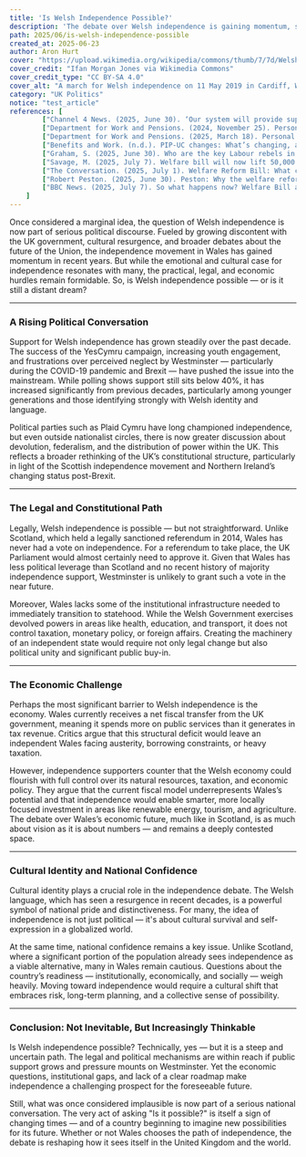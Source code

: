 ```yaml
---
title: 'Is Welsh Independence Possible?'
description: 'The debate over Welsh independence is gaining momentum, sparking the crucial question: is it possible for Wales to break away from the UK and forge its own future?'
path: 2025/06/is-welsh-independence-possible
created_at: 2025-06-23
author: Aron Hurt
cover: "https://upload.wikimedia.org/wikipedia/commons/thumb/7/7d/Welsh_independence_march_Cardiff_May_11_2019_10.jpg/640px-Welsh_independence_march_Cardiff_May_11_2019_10.jpg"
cover_credit: "Ifan Morgan Jones via Wikimedia Commons"
cover_credit_type: "CC BY-SA 4.0"
cover_alt: "A march for Welsh independence on 11 May 2019 in Cardiff, Wales, organised by All Under One Banner Cymru"
category: "UK Politics"
notice: "test_article"
references: [
        ["Channel 4 News. (2025, June 30). ‘Our system will provide support for those who aren’t able to work,’ says Labour MP on welfare reform [Video]. Channel 4.", "https://www.channel4.com/news/our-system-will-provide-support-for-those-who-arent-able-to-work-says-labour-mp-on-welfare-reform"],
        ["Department for Work and Pensions. (2024, November 25). Personal Independence Payment (PIP) handbook. GOV.UK. Retrieved 8 July 2025.", "https://www.gov.uk/government/publications/personal-independence-payment-fact-sheets/pip-handbook"],
        ["Department for Work and Pensions. (2025, March 18). Personal Independence Payment statistics to January 2025. GOV.UK.", "https://www.gov.uk/government/statistics/personal-independence-payment-statistics-to-january-2025/personal-independence-payment-official-statistics-to-january-2025"],
        ["Benefits and Work. (n.d.). PIP‑UC changes: What’s changing, and when. Benefits and Work.", "https://www.benefitsandwork.co.uk/personal-independence-payment-pip/pip-uc-changes/whats-changing-when"],
        ["Graham, S. (2025, June 30). Who are the key Labour rebels in the revolt against Starmer’s welfare bill? The Guardian.", "https://www.theguardian.com/politics/2025/jun/30/who-are-the-key-labour-rebels-in-the-revolt-against-starmers-welfare-bill"],
        ["Savage, M. (2025, July 7). Welfare bill will now lift 50,000 out of poverty after changes, assessment finds. The Guardian.", "https://www.theguardian.com/society/2025/jul/07/welfare-bill-will-now-lift-50000-out-of-poverty-after-changes-assessment-finds"],
        ["The Conversation. (2025, July 1). Welfare Reform Bill: What changes did the government make to get it over the line? The Conversation.", "https://www.theconversation.com/welfare-reform-bill-what-changes-did-the-government-make-to-get-it-over-the-line-260121"],
        ["Robert Peston. (2025, June 30). Peston: Why the welfare reform row is about so much more than welfare. ITV News.", "https://youtu.be/jPPD5NOJIMo?t=80"],
        ["BBC News. (2025, July 7). So what happens now? Welfare Bill aftermath—what’s next? BBC.", "https://www.bbc.co.uk/news/articles/cj924xvzrr2o"]
    ]
---
```


Once considered a marginal idea, the question of Welsh independence is now part of serious political discourse. Fueled by growing discontent with the UK government, cultural resurgence, and broader debates about the future of the Union, the independence movement in Wales has gained momentum in recent years. But while the emotional and cultural case for independence resonates with many, the practical, legal, and economic hurdles remain formidable. So, is Welsh independence possible — or is it still a distant dream? <Pointer number="1" />

---

### A Rising Political Conversation

Support for Welsh independence has grown steadily over the past decade. The success of the YesCymru campaign, increasing youth engagement, and frustrations over perceived neglect by Westminster — particularly during the COVID-19 pandemic and Brexit — have pushed the issue into the mainstream. While polling shows support still sits below 40%, it has increased significantly from previous decades, particularly among younger generations and those identifying strongly with Welsh identity and language.

Political parties such as Plaid Cymru have long championed independence, but even outside nationalist circles, there is now greater discussion about devolution, federalism, and the distribution of power within the UK. This reflects a broader rethinking of the UK’s constitutional structure, particularly in light of the Scottish independence movement and Northern Ireland’s changing status post-Brexit.

---

### The Legal and Constitutional Path

Legally, Welsh independence is possible — but not straightforward. Unlike Scotland, which held a legally sanctioned referendum in 2014, Wales has never had a vote on independence. For a referendum to take place, the UK Parliament would almost certainly need to approve it. Given that Wales has less political leverage than Scotland and no recent history of majority independence support, Westminster is unlikely to grant such a vote in the near future.

Moreover, Wales lacks some of the institutional infrastructure needed to immediately transition to statehood. While the Welsh Government exercises devolved powers in areas like health, education, and transport, it does not control taxation, monetary policy, or foreign affairs. Creating the machinery of an independent state would require not only legal change but also political unity and significant public buy-in.

---

### The Economic Challenge

Perhaps the most significant barrier to Welsh independence is the economy. Wales currently receives a net fiscal transfer from the UK government, meaning it spends more on public services than it generates in tax revenue. Critics argue that this structural deficit would leave an independent Wales facing austerity, borrowing constraints, or heavy taxation.

However, independence supporters counter that the Welsh economy could flourish with full control over its natural resources, taxation, and economic policy. They argue that the current fiscal model underrepresents Wales’s potential and that independence would enable smarter, more locally focused investment in areas like renewable energy, tourism, and agriculture. The debate over Wales’s economic future, much like in Scotland, is as much about vision as it is about numbers — and remains a deeply contested space.

---

### Cultural Identity and National Confidence

Cultural identity plays a crucial role in the independence debate. The Welsh language, which has seen a resurgence in recent decades, is a powerful symbol of national pride and distinctiveness. For many, the idea of independence is not just political — it's about cultural survival and self-expression in a globalized world.

At the same time, national confidence remains a key issue. Unlike Scotland, where a significant portion of the population already sees independence as a viable alternative, many in Wales remain cautious. Questions about the country’s readiness — institutionally, economically, and socially — weigh heavily. Moving toward independence would require a cultural shift that embraces risk, long-term planning, and a collective sense of possibility.

---

### Conclusion: Not Inevitable, But Increasingly Thinkable

Is Welsh independence possible? Technically, yes — but it is a steep and uncertain path. The legal and political mechanisms are within reach if public support grows and pressure mounts on Westminster. Yet the economic questions, institutional gaps, and lack of a clear roadmap make independence a challenging prospect for the foreseeable future.

Still, what was once considered implausible is now part of a serious national conversation. The very act of asking "Is it possible?" is itself a sign of changing times — and of a country beginning to imagine new possibilities for its future. Whether or not Wales chooses the path of independence, the debate is reshaping how it sees itself in the United Kingdom and the world.
